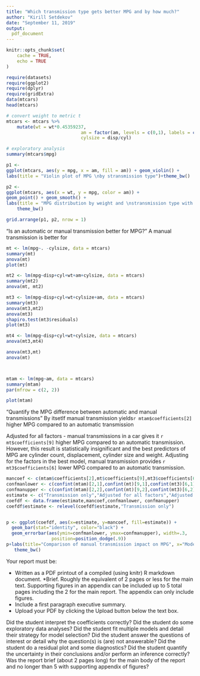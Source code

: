 ```yaml
---
title: "Which transmission type gets better MPG and by how much?"
author: "Kirill Setdekov"
date: "September 11, 2019"
output:
  pdf_document
---
```


```r
knitr::opts_chunk$set(
	cache = TRUE,
	echo = TRUE
)
```

```r
require(datasets)
require(ggplot2)
require(dplyr)
require(gridExtra)
data(mtcars)
head(mtcars)
```


```r
# convert weight to metric t
mtcars <- mtcars %>% 
    mutate(wt = wt*0.45359237,
                            am = factor(am, levels = c(0,1), labels = c("AT","MT")),
                            cylsize = disp/cyl)
```

```r
# exploratory analysis
summary(mtcars$mpg)

p1 <-
ggplot(mtcars, aes(y = mpg, x = am, fill = am)) + geom_violin() +
labs(title = "Violin plot of MPG \nby stransmission type")+theme_bw()

p2 <-
ggplot(mtcars, aes(x = wt, y = mpg, color = am)) +
geom_point() + geom_smooth() +
labs(title = "MPG distribution by weight and \nstransmission type with trend lines")+
    theme_bw()

grid.arrange(p1, p2, nrow = 1)
```

“Is an automatic or manual transmission better for MPG?”
A manual transmission is better for 
```r

mt <- lm(mpg~. -cylsize, data = mtcars)
summary(mt)
anova(mt)
plot(mt)

mt2 <- lm(mpg~disp+cyl+wt+am+cylsize, data = mtcars)
summary(mt2)
anova(mt, mt2)

mt3 <- lm(mpg~disp+cyl+wt+cylsize+am, data = mtcars)
summary(mt3)
anova(mt3,mt2)
anova(mt3)
shapiro.test(mt3$residuals)
plot(mt3)

mt4 <- lm(mpg~disp+cyl+wt+cylsize, data = mtcars)
anova(mt3,mt4)

anova(mt3,mt)
anova(mt)



mtam <- lm(mpg~am, data = mtcars)
summary(mtam)
par(mfrow = c(2, 2))

plot(mtam)
```

"Quantify the MPG difference between automatic and manual transmissions"
By itsetlf manual transmission yields`r mtam$coefficients[2]` higher MPG compared to an automatic transmission

Adjusted for all factors - manual transmissions in a car gives it `r mt$coefficients[9]` higher MPG compared to an automatic transmission.
However, this result is statistically insignificant and the best predictors of MPG are cylinder count, displacement, cylinder size and weight.
Adjusting for the factors in the best model, manual transmission provides `r mt3$coefficients[6]` lower MPG compared to an automatic transmission.

```r
mancoef <- c(mtam$coefficients[2],mt$coefficients[9],mt3$coefficients[6])
confmanlower <- c(confint(mtam)[2,1],confint(mt)[9,1],confint(mt3)[6,1])
confmanupper <- c(confint(mtam)[2,2],confint(mt)[9,2],confint(mt3)[6,2])
estimate <- c("Transmission only","Adjusted for all factors","Adjusted by best model")
coefdf <- data.frame(estimate,mancoef,confmanlower, confmanupper)
coefdf$estimate <- relevel(coefdf$estimate,"Transmission only")


p <- ggplot(coefdf, aes(x=estimate, y=mancoef, fill=estimate)) + 
  geom_bar(stat="identity", color="black") +
  geom_errorbar(aes(ymin=confmanlower, ymax=confmanupper), width=.3,
                 position=position_dodge(.9))
p+labs(title="Comparison of manual transmission impact on MPG", x="Model used", y = "Change in MPG for manual compared to AT")+
   theme_bw() 
```


Your report must be:

* Written as a PDF printout of a compiled (using knitr) R markdown document.
*Brief. Roughly the equivalent of 2 pages or less for the main text. Supporting figures in an appendix can be included up to 5 total pages including the 2 for the main report. The appendix can only include figures.
* Include a first paragraph executive summary.
* Upload your PDF by clicking the Upload button below the text box.

Did the student interpret the coefficients correctly?
Did the student do some exploratory data analyses?
Did the student fit multiple models and detail their strategy for model selection?
Did the student answer the questions of interest or detail why the question(s) is (are) not answerable?
Did the student do a residual plot and some diagnostics?
Did the student quantify the uncertainty in their conclusions and/or perform an inference correctly?
Was the report brief (about 2 pages long) for the main body of the report and no longer than 5 with supporting appendix of figures?